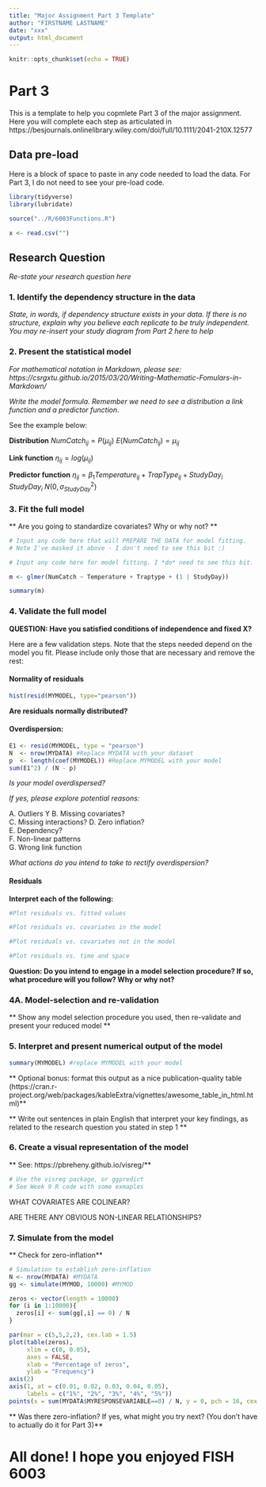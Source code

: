 ---
title: "Major Assignment Part 3 Template"
author: "FIRSTNAME LASTNAME"
date: "xxx"
output: html_document
---

```{r setup, include=FALSE}
knitr::opts_chunk$set(echo = TRUE)
```

# Part 3

This is a template to help you copmlete Part 3 of the major assignment. Here you will complete each step as articulated in https://besjournals.onlinelibrary.wiley.com/doi/full/10.1111/2041-210X.12577

## Data pre-load

Here is a block of space to paste in any code needed to load the data. For Part 3, I do not need to see your pre-load code.

```{r preload, echo=FALSE, results="hide", include=FALSE}
library(tidyverse)
library(lubridate)

source("../R/6003Functions.R")

x <- read.csv("") 
```

## Research Question

*Re-state your research question here*

### 1. Identify the dependency structure in the data 

*State, in words, if dependency structure exists in your data. If there is no structure, explain why you believe each replicate to be truly independent. You may re-insert your study diagram from Part 2 here to help*

### 2. Present the statistical model

*For mathematical notation in Markdown, please see: https://csrgxtu.github.io/2015/03/20/Writing-Mathematic-Fomulars-in-Markdown/* 

*Write the model formula. Remember we need to see a distribution a link function and a predictor function*.

See the example below: 

**Distribution**
$NumCatch_{ij} = P(\mu_{ij})$
$E(NumCatch_{ij}) = \mu_{ij}$

**Link function**
$\eta_{ij} = log(\mu_{ij})$

**Predictor function**
$\eta_{ij} = \beta_1Temperature_{ij} + TrapType_{ij} + StudyDay_i$
$StudyDay_i ~ N(0, \sigma^2_{StudyDay})$


### 3. Fit the full model

** Are you going to standardize covariates? Why or why not? **

```{r ModelPrep, echo=FALSE, include=FALSE}
# Input any code here that will PREPARE THE DATA for model fitting. 
# Note I've masked it above - I don't need to see this bit :)
```


```{r FitModel}
# Input any code here for model fitting. I *do* need to see this bit.

m <- glmer(NumCatch ~ Temperature + Traptype + (1 | StudyDay))

summary(m)
```


### 4. Validate the full model

**QUESTION: Have you satisfied conditions of independence and fixed X?**

Here are a few validation steps. Note that the steps needed depend on the model you fit. Please include only those that are necessary and remove the rest:

#### Normality of residuals

```{r Normality}
hist(resid(MYMODEL, type="pearson"))
```

**Are residuals normally distributed?**

#### Overdispersion: 
```{r Overdispersion}
E1 <- resid(MYMODEL, type = "pearson")
N  <- nrow(MYDATA) #Replace MYDATA with your dataset
p  <- length(coef(MYMODEL)) #Replace MYMODEL with your model
sum(E1^2) / (N - p) 
```

*Is your model overdispersed?*


*If yes, please explore potential reasons:*

A. Outliers Y
B. Missing covariates?  
C. Missing interactions?
D. Zero inflation?     
E. Dependency?     
F. Non-linear patterns  
G. Wrong link function   

*What actions do you intend to take to rectify overdispersion?*

#### Residuals 

**Interpret each of the following:**
```{r ResidVsFit}
#Plot residuals vs. fitted values

```

```{r ResidVsFit}
#Plot residuals vs. covariates in the model

```

```{r ResidVsFit}
#Plot residuals vs. covariates not in the model
```

```{r ResidVsFit}
#Plot residuals vs. time and space
```


**Question: Do you intend to engage in a model selection procedure? If so, what procedure will you follow? Why or why not?**

### 4A. Model-selection and re-validation

** Show any model selection procedure you used, then re-validate and present your reduced model **



### 5. Interpret and present numerical output of the model

```{r PresentOutput}
summary(MYMODEL) #replace MYMODEL with your model
```

** Optional bonus: format this output as a nice publication-quality table (https://cran.r-project.org/web/packages/kableExtra/vignettes/awesome_table_in_html.html)**

** Write out sentences in plain English that interpret your key findings, as related to the research question you stated in step 1 **


### 6. Create a visual representation of the model

** See: https://pbreheny.github.io/visreg/**

```{r visualize}
# Use the visreg package, or ggpredict
# See Week 9 R code with some exmaples
```

WHAT COVARIATES ARE COLINEAR?

ARE THERE ANY OBVIOUS NON-LINEAR RELATIONSHIPS?

### 7. Simulate from the model

** Check for zero-inflation**
```{r simluate}
# Simulation to establish zero-inflation
N <- nrow(MYDATA) #MYDATA
gg <- simulate(MYMOD, 10000) #MYMOD 

zeros <- vector(length = 10000)
for (i in 1:10000){
  zeros[i] <- sum(gg[,i] == 0) / N
}

par(mar = c(5,5,2,2), cex.lab = 1.5)
plot(table(zeros), 
     xlim = c(0, 0.05),
     axes = FALSE,
     xlab = "Percentage of zeros",
     ylab = "Frequency")
axis(2)
axis(1, at = c(0.01, 0.02, 0.03, 0.04, 0.05),
     labels = c("1%", "2%", "3%", "4%", "5%"))     
points(x = sum(MYDATA$MYRESPONSEVARIABLE==0) / N, y = 0, pch = 16, cex = 5, col = 2) #MYDATA and MYRESPONSEVARIABLE

```

** Was there zero-inflation? If yes, what might you try next? (You don't have to actually do it for Part 3)**

# All done! I hope you enjoyed FISH 6003
